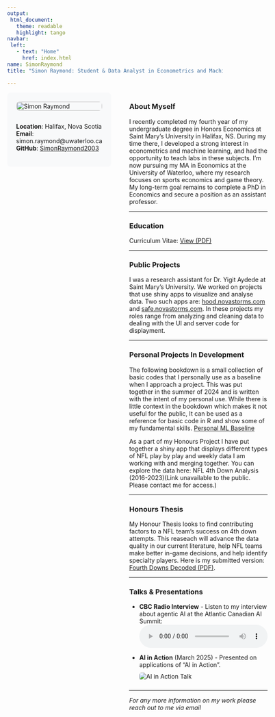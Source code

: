 ```yaml
---
output: 
 html_document:
   theme: readable
   highlight: tango
navbar:
 left:
   - text: "Home"
     href: index.html
name: SimonRaymond
title: "Simon Raymond: Student & Data Analyst in Econometrics and Machine Learning"

---
```


<style>
.main-container {
 max-width: 1400px !important;
 margin-left: auto;
 margin-right: auto;
 padding: 1em;
}
.custom-container {
 display: grid;
 grid-template-columns: 3fr 7fr;
 gap: 2em;
 width: 100%;
}
.side-panel {
 background-color: #f8f9fa;
 padding: 1.5em;
 border-radius: 8px;
 position: sticky;
 top: 2em;
 height: fit-content;
 margin-left: 0;
}
.profile-img {
 width: 100%;
 border-radius: 8px;
 margin-bottom: 1em;
}
.main-content {
 padding-left: 1em;
}
.contact-info {
 margin-top: 1em;
}
</style>

<div class="custom-container">
<div class="side-panel">
<img src="Photo.jpeg" alt="Simon Raymond" class="profile-img">
<div class="contact-info">
**Location**: Halifax, Nova Scotia  
**Email**: simon.raymond@uwaterloo.ca  
**GitHub**: [SimonRaymond2003](https://github.com/SimonRaymond2003)
</div>
</div>
<div class="main-content">

### About Myself
I recently completed my fourth year of my undergraduate degree in Honors Economics at Saint Mary's University in Halifax, NS. During my time there, I developed a strong interest in econometrics and machine learning, and had the opportunity to teach labs in these subjects. I'm now pursuing my MA in Economics at the University of Waterloo, where my research focuses on sports economics and game theory. My long-term goal remains to complete a PhD in Economics and secure a position as an assistant professor.

------------------

### Education
Curriculum Vitae: [View (PDF)](CV_PDF.pdf)

------------------

### Public Projects
I was a research assistant for Dr. Yigit Aydede at Saint Mary's University. We worked on projects that use shiny apps to visualize and analyse data. Two such apps are: [hood.novastorms.com](https://hood.novastorms.com/) and [safe.novastorms.com](https://safe.novastorms.com/). In these projects my roles range from analyzing and cleaning data to dealing with the UI and server code for displayment.

------------------

### Personal Projects In Development
The following bookdown is a small collection of basic codes that I personally use as a baseline when I approach a project. This was put together in the summer of 2024 and is written with the intent of my personal use. While there is little context in the bookdown which makes it not useful for the public, It can be used as a reference for basic code in R and show some of my fundamental skills. [Personal ML Baseline](https://simonraymond2003.github.io/MachineLearning/)


As a part of my Honours Project I have put together a shiny app that displays different types of NFL play by play and weekly data I am working with and merging together. You can explore the data here: NFL 4th Down Analysis (2016-2023)(Link unavailable to the public. Please contact me for access.)

------------------ 

### Honours Thesis
My Honour Thesis looks to find contributing factors to a NFL team's success on 4th down attempts. This reaseach will advance the data quality in our current literature, help NFL teams make better in-game decisions, and help identify specialty players. Here is my submitted version: [Fourth Downs Decoded (PDF)](Honours_Thesis_Simon_Raymond.pdf).

------------------

### Talks & Presentations

- **CBC Radio Interview** - Listen to my interview about agentic AI at the Atlantic Canadian AI Summit:
  <audio controls>
    <source src="RPReplay_Final1746125414.m4a" type="audio/mp4">
    Your browser does not support the audio element.
  </audio>

- **AI in Action** (March 2025) - Presented on applications of "AI in Action".
  <img src="WhatsApp Image 2025-03-05 at 12.59.59.jpeg" alt="AI in Action Talk" style="max-width: 50%; border-radius: 5px; margin: 10px 0;">

------------------

*For any more information on my work please reach out to me via email*

</div>
</div>
